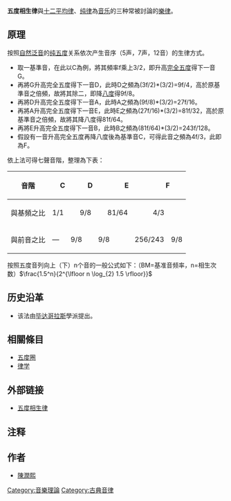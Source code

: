 {{unreferenced|time=2013-03-31T13:00:03+00:00}}
'''五度相生律'''與[[十二平均律|十二平均律]]、[[纯律|纯律]]為[[音乐|音乐]]的三种常被討論的[[樂律|樂律]]。

==原理==
按照[[自然泛音|自然泛音]]的[[纯五度|纯五度]]关系依次产生音序（5声，7声，12音）的生律方式。

* 取一基準音，在此以C為例，將其頻率f乘上3/2，即升高[[完全五度|完全五度]]得下一音G。
* 再將G升高完全五度得下一音D，此時D之頻為(3f/2)*(3/2)=9f/4，高於原基準音之倍頻，故將其除二，即降[[八度|八度]]得9f/8。
* 再將D升高完全五度得下一音A，此時A之頻為(9f/8)*(3/2)=27f/16。
* 再將A升高完全五度得下一音E，此時E之頻為(27f/16)*(3/2)=81f/32，高於原基準音之倍頻，故將其降八度得81f/64。
* 再將E升高完全五度得下一音B，此時B之頻為(81f/64)*(3/2)=243f/128。
* 假設有一音升高完全五度再降八度後為基準音C，可得此音之頻為4f/3，此即為F。
依上法可得七聲音階，整理為下表：

{| class="wikitable" style="text-align:center"
!音階
|colspan="2" | '''C'''
|colspan="2" | '''D'''
|colspan="2" | '''E'''
|colspan="2" | '''F'''
|colspan="2" | '''G'''
|colspan="2" | '''A'''
|colspan="2" | '''B'''
|colspan="2" | '''C'''
|-
!與基頻之比
|colspan="2" | 1/1
|colspan="2" | 9/8
|colspan="2" | 81/64
|colspan="2" | 4/3
|colspan="2" | 3/2
|colspan="2" | 27/16
|colspan="2" | 243/128
|colspan="2" | 2/1
|-
!與前音之比
|colspan="1" | —
|colspan="2" | 9/8
|colspan="2" | 9/8
|colspan="2" | 256/243
|colspan="2" | 9/8
|colspan="2" | 9/8
|colspan="2" | 9/8
|colspan="2" | 256/243
|colspan="1" | —
|}

按照五度音列向上（下）n个音的一般公式如下：（BM=基准音频率，n=相生次数）<math>\frac{1.5^n}{2^{\lfloor n \log_{2} 1.5 \rfloor}}</math>

==历史沿革==
*该法由[[毕达哥拉斯|毕达哥拉斯]]學派提出。


==相關條目==
*[[五度圈|五度圈]]
*[[律学|律学]]


==外部链接==
*[http://www.baike.com/ipadwiki/%E4%BA%94%E5%BA%A6%E7%9B%B8%E7%94%9F%E5%BE%8B 五度相生律]{{Wayback|url=http://www.baike.com/ipadwiki/%E4%BA%94%E5%BA%A6%E7%9B%B8%E7%94%9F%E5%BE%8B |date=20160304093306 }}

==注释==

{{Music-stub}}
[[Category:音樂理論|Category:音樂理論]]
[[Category:古典音律|Category:古典音律]]

==作者==
*[[陳潤熙|陳潤熙]]